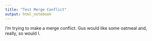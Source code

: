 ```yaml
---
title: "Test Merge Conflict"
output: html_notebook
---
```



I'm trying to make a merge conflict. Gus would like some oatmeal and, really, so would I. 